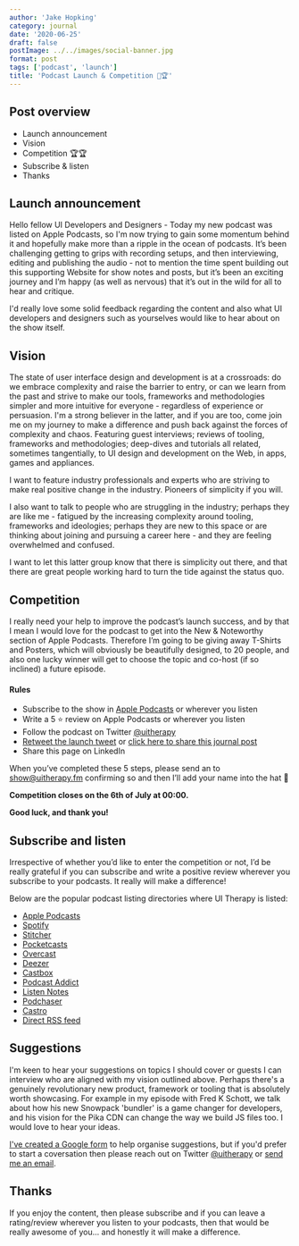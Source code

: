 ```yaml
---
author: 'Jake Hopking'
category: journal
date: '2020-06-25'
draft: false
postImage: ../../images/social-banner.jpg
format: post
tags: ['podcast', 'launch']
title: 'Podcast Launch & Competition 🚀🏆'
---
```


## Post overview

- Launch announcement
- Vision
- Competition 🏆🏆
- Subscribe &amp; listen
- Thanks

## Launch announcement

Hello fellow UI Developers and Designers - Today my new podcast was listed on Apple Podcasts, so I'm now trying to gain some momentum behind it and hopefully make more than a ripple in the ocean of podcasts.
It’s been challenging getting to grips with recording setups, and then interviewing, editing and publishing the audio - not to mention the time spent building out this supporting Website for show notes and posts, but it’s been an exciting journey and I’m happy (as well as nervous) that it’s out in the wild for all to hear and critique.

I'd really love some solid feedback regarding the content and also what UI developers and designers such as yourselves would like to hear about on the show itself.

## Vision

The state of user interface design and development is at a crossroads: do we embrace complexity and raise the barrier to entry, or can we learn from the past and strive to make our tools, frameworks and methodologies simpler and more intuitive for everyone - regardless of experience or persuasion. I'm a strong believer in the latter, and if you are too, come join me on my journey to make a difference and push back against the forces of complexity and chaos. Featuring guest interviews; reviews of tooling, frameworks and methodologies; deep-dives and tutorials all related, sometimes tangentially, to UI design and development on the Web, in apps, games and appliances.

I want to feature industry professionals and experts who are striving to make real positive change in the industry. Pioneers of simplicity if you will.

I also want to talk to people who are struggling in the industry; perhaps they are like me - fatigued by the increasing complexity around tooling, frameworks and ideologies; perhaps they are new to this space or are thinking about joining and pursuing a career here - and they are feeling overwhelmed and confused.

I want to let this latter group know that there is simplicity out there, and that there are great people working hard to turn the tide against the status quo.

## Competition

I really need your help to improve the podcast’s launch success, and by that I mean I would love for the podcast to get into the New & Noteworthy section of Apple Podcasts. Therefore I’m going to be giving away T-Shirts and Posters, which will obviously be beautifully designed, to 20 people, and also one lucky winner will get to choose the topic and co-host (if so inclined) a future episode.

#### Rules

- Subscribe to the show in [Apple Podcasts](https://podcasts.apple.com/gb/podcast/ui-therapy/id1520284117) or wherever you listen
- Write a 5 ⭐️ review on Apple Podcasts or wherever you listen
- Follow the podcast on Twitter [@uitherapy](https://twitter.com/uitherapy)
- [Retweet the launch tweet](https://twitter.com/UITherapy/status/1276921937126621185) or [click here to share this journal post](https://ctt.ac/q3zb4)
- Share this page on LinkedIn

When you’ve completed these 5 steps, please send an to [show@uitherapy.fm](show@uitherapy.fm) confirming so and then I’ll add your name into the hat 🎩

**Competition closes on the 6th of July at 00:00.**

**Good luck, and thank you!**

## Subscribe and listen

Irrespective of whether you’d like to enter the competition or not, I’d be really grateful if you can subscribe and write a positive review wherever you subscribe to your podcasts. It really will make a difference!

Below are the popular podcast listing directories where UI Therapy is listed:

- [Apple Podcasts](https://podcasts.apple.com/gb/podcast/ui-therapy/id1520284117)
- [Spotify](https://open.spotify.com/show/30sbfREuT49WwBakEZAFyO?si=TLt8710YRpa8B70JTbUUKQ)
- [Stitcher](https://www.stitcher.com/podcast/ui-therapy)
- [Pocketcasts](https://pca.st/itunes/1520284117)
- [Overcast](https://overcast.fm/itunes1520284117)
- [Deezer](https://www.deezer.com/show/1418672)
- [Castbox](http://castbox.fm/vic/1520284117?ref=buzzsprout)
- [Podcast Addict](https://podcastaddict.com/podcast/3025226)
- [Listen Notes](https://www.listennotes.com/podcasts/ui-therapy-jake-hopking-yoAzji2ku30/)
- [Podchaser](https://www.podchaser.com/podcasts/ui-therapy-ui-design-and-devel-1278417)
- [Castro](https://castro.fm/podcast/12089fd3-ffa8-4650-bc8f-0397816040bc)
- [Direct RSS feed](https://feeds.buzzsprout.com/1180283.rss)

## Suggestions

I'm keen to hear your suggestions on topics I should cover or guests I can interview who are aligned with my vision outlined above. Perhaps there's a genuinely revolutionary new product, framework or tooling that is absolutely worth showcasing. For example in my <Link to="/episodes/3">episode with Fred K Schott</Link>, we talk about how his new Snowpack 'bundler' is a game changer for developers, and his vision for the Pika CDN can change the way we build JS files too.
I would love to hear your ideas.

[I've created a Google form](https://forms.gle/xAsyENsbhJbYg2wo6) to help organise suggestions, but if you'd prefer to start a coversation then please reach out on Twitter [@uitherapy](https://twitter.com/uitherapy) or [send me an email](mailto:show@uitherapy.fm).

## Thanks

If you enjoy the content, then please subscribe and if you can leave a rating/review wherever you listen to your podcasts, then that would be really awesome of you... and honestly it will make a difference.
